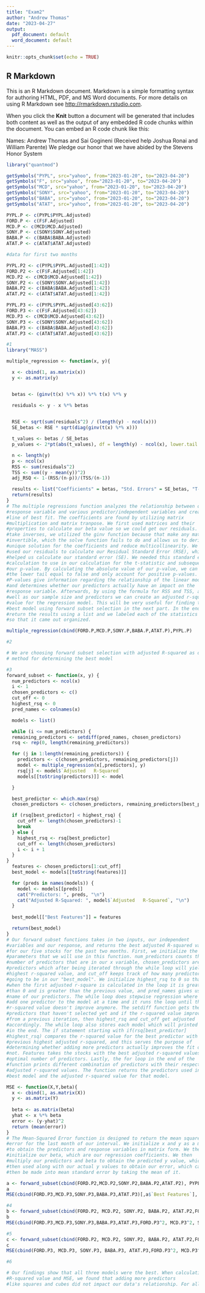 ---
title: "Exam2"
author: "Andrew Thomas"
date: "2023-04-27"
output:
  pdf_document: default
  word_document: default
---

```{r setup, include=FALSE}
knitr::opts_chunk$set(echo = TRUE)
```

## R Markdown

This is an R Markdown document. Markdown is a simple formatting syntax for authoring HTML, PDF, and MS Word documents. For more details on using R Markdown see <http://rmarkdown.rstudio.com>.

When you click the **Knit** button a document will be generated that includes both content as well as the output of any embedded R code chunks within the document. You can embed an R code chunk like this:

Names: Andrew Thomas and Sai Gogineni
(Received help Joshua Ronai and William Parente)
We pledge our honor that we have abided by the Stevens Honor System

```{r}
library("quantmod")

getSymbols("PYPL", src="yahoo", from="2023-01-20", to="2023-04-20")
getSymbols("F", src="yahoo", from="2023-01-20", to="2023-04-20")
getSymbols("MCD", src="yahoo", from="2023-01-20", to="2023-04-20")
getSymbols("SONY", src="yahoo", from="2023-01-20", to="2023-04-20")
getSymbols("BABA", src="yahoo", from="2023-01-20", to="2023-04-20")
getSymbols("ATAT", src="yahoo", from="2023-01-20", to="2023-04-20")

PYPL.P <- c(PYPL$PYPL.Adjusted)
FORD.P <- c(F$F.Adjusted)
MCD.P <- c(MCD$MCD.Adjusted)
SONY.P <- c(SONY$SONY.Adjusted)
BABA.P <- c(BABA$BABA.Adjusted)
ATAT.P <- c(ATAT$ATAT.Adjusted)

#data for first two months 

PYPL.P2 <- c(PYPL$PYPL.Adjusted[1:42])
FORD.P2 <- c(F$F.Adjusted[1:42])
MCD.P2 <- c(MCD$MCD.Adjusted[1:42])
SONY.P2 <- c(SONY$SONY.Adjusted[1:42])
BABA.P2 <- c(BABA$BABA.Adjusted[1:42])
ATAT.P2 <- c(ATAT$ATAT.Adjusted[1:42])

PYPL.P3 <- c(PYPL$PYPL.Adjusted[43:62])
FORD.P3 <- c(F$F.Adjusted[43:62])
MCD.P3 <- c(MCD$MCD.Adjusted[43:62])
SONY.P3 <- c(SONY$SONY.Adjusted[43:62])
BABA.P3 <- c(BABA$BABA.Adjusted[43:62])
ATAT.P3 <- c(ATAT$ATAT.Adjusted[43:62])
```

```{r}
#1
library("MASS")

multiple_regression <- function(x, y){

  x <- cbind(1, as.matrix(x))
  y <- as.matrix(y)


  betas <- (ginv(t(x) %*% x)) %*% t(x) %*% y

  residuals <- y - x %*% betas

 
  RSE <- sqrt(sum(residuals^2) / (length(y) - ncol(x)))
  SE_betas <- RSE * sqrt(diag(ginv(t(x) %*% x)))

  t_values <- betas / SE_betas
  p_values <- 2*pt(abs(t_values), df = length(y) - ncol(x), lower.tail = FALSE)

  n <- length(y)
  p <- ncol(x)
  RSS <- sum(residuals^2)
  TSS <- sum((y - mean(y))^2)
  adj_RSQ <- 1-(RSS/(n-p))/(TSS/(n-1))

  results <- list("Coefficients" = betas, "Std. Errors" = SE_betas, "T-Values" = t_values, "P-Values" = p_values, "Adjusted   R-Squared" = adj_RSQ)
  return(results)
}
# The multiple regressions function analyzes the relationship between our
#response variable and various predictor/independent variables and creates
#line of best fit. The coefficients are found by utilizing matrix
#multiplication and matrix tranpose. We first used matrices and their
#properties to calculate our beta value so we could get our residuals. To
#take inverses, we utilized the ginv function because that make any matrix
#invertible, which the solve function fails to do and allows us to derive
#unique solution for the coefficients and reduce multicollinearity. We then
#used our residuals to calculate our Residual Standard Error (RSE), which
#helped us calculate our standard error (SE). We needed this standard error
#calculation to use in our calculation for the t-statistic and subsequently
#our p-value. By calculating the absolute value of our p-value, we can set
#the lower tail equal to false and only account for positive p-values.
#P-values give information regarding the relationship of the linear model
#and determines whether our predictors actually have an impact on the
#response variable. Afterwards, by using the formula for RSS and TSS, as
#well as our sample size and predictors we can create an adjusted r-squared
#value for the regression model. This will be very useful for finding the
#best model using forward subset selection in the next part. In the end, we
#return the results using a list and we labeled each of the statistics used
#so that it came out organized.  

multiple_regression(cbind(FORD.P,MCD.P,SONY.P,BABA.P,ATAT.P),PYPL.P)
```

```{r}
#2

# We are choosing forward subset selection with adjusted R-squared as our
# method for determining the best model

#3
forward_subset <- function(x, y) {
  num_predictors <- ncol(x)
  i <- 1 
  chosen_predictors <- c()
  cut_off <- 0
  highest_rsq <- 0
  pred_names <- colnames(x)

  models <- list() 

  while (i <= num_predictors) {
  remaining_predictors <- setdiff(pred_names, chosen_predictors)
  rsq <- rep(0, length(remaining_predictors))

  for (j in 1:length(remaining_predictors)) {
    predictors <- c(chosen_predictors, remaining_predictors[j])
    model <- multiple_regression(x[,predictors], y)
    rsq[j] <- model$`Adjusted   R-Squared`
    models[[toString(predictors)]] <- model 

  }

  best_predictor <- which.max(rsq)
  chosen_predictors <- c(chosen_predictors, remaining_predictors[best_predictor])

  if (rsq[best_predictor] < highest_rsq) {
    cut_off <- length(chosen_predictors)-1
    break
  } else {
    highest_rsq <- rsq[best_predictor]
    cut_off <- length(chosen_predictors)
    i <- i + 1
  }
}
  features <- chosen_predictors[1:cut_off]
  best_model <- models[[toString(features)]]

  for (preds in names(models)) {
    model <- models[[preds]]
    cat("Predictors: ", preds, "\n")
    cat("Adjusted R-Squared: ", model$`Adjusted   R-Squared`, "\n")
  }
  
  best_model[["Best Features"]] = features

  return(best_model)
}
# Our forward subset functions takes in two inputs, our independent
#variables and our response, and returns the best adjusted R-squared value
#for our five stocks for the past two months. First, we initialize the
#parameters that we will use in this function. num_predictors counts the
#number of predictors that are in our x variable, chosen_predictors are the
#predictors which after being iterated through the while loop will yield the
#highest r-squared value, and cut_off keeps track of how many predictors are
#going to be in our "best_model". We initialize highest_rsq to 0 so that
#when the first adjusted r-square is calculated in the loop it is greater
#than 0 and is greater than the previous value, and pred_names gives us the
#name of our predictors. The while loop does stepwise regression where we
#add one predictor to the model at a time and it runs the loop until the
#r-squared value doesn't improve anymore. The setdiff function gets the
#predictors that haven't selected yet and if the r-squared value improves
#from a previous iteration, then highest_rsq and cut_off get adjusted
#accordingly. The while loop also stores each model which will printed out
#in the end. The if statement starting with if(rsq[best_predictor]
#highest_rsq) compares the r-squared value for the best predictor with the
#previous highest adjusted r-squared, and this serves the purpose of
#determining whether adding more predictors actually improves the fit or
#not. Features takes the stocks with the best adjusted r-squared values and
#optimal number of predictors. Lastly, the for loop in the end of the
#function prints different combination of predictors with their respective
#adjusted r-squared values. The function returns the predictors used in the
#best model and the adjusted r-squared value for that model.

MSE <- function(X,Y,beta){
  x <- cbind(1, as.matrix(X))
  y <- as.matrix(Y)
  
  beta <- as.matrix(beta)
  yhat <- x %*% beta
  error <- (y-yhat)^2
  return (mean(error))
}
# The Mean-Squared Error function is designed to return the mean squared
#error for the last month of our interval. We initialize x and y as a matrix
#to obtain the predictors and response variables in matrix form. We then
#initialize our beta, which are our regression coefficients. We then
#multiply our predictors and beta to obtain the predicted y value, which is
#then used along with our actual y values to obtain our error, which can
#then be made into mean standard error by taking the mean of it.

a <- forward_subset(cbind(FORD.P2,MCD.P2,SONY.P2,BABA.P2,ATAT.P2), PYPL.P2)
a
MSE(cbind(FORD.P3,MCD.P3,SONY.P3,BABA.P3,ATAT.P3)[,a$`Best Features`], PYPL.P3,a$Coefficients)

#4
b <- forward_subset(cbind(FORD.P2, MCD.P2, SONY.P2, BABA.P2, ATAT.P2,FORD.P2^2, MCD.P2^2, SONY.P2^2, BABA.P2^2, ATAT.P2^2),PYPL.P2)
b
MSE(cbind(FORD.P3,MCD.P3,SONY.P3,BABA.P3,ATAT.P3,FORD.P3^2, MCD.P3^2, SONY.P3^2, BABA.P3^2, ATAT.P3^2)[,b$`Best Features`], PYPL.P3,b$Coefficients)

#5
c <- forward_subset(cbind(FORD.P2, MCD.P2, SONY.P2, BABA.P2, ATAT.P2,FORD.P2^2, MCD.P2^2, SONY.P2^2, BABA.P2^2, ATAT.P2^2,FORD.P2^3, MCD.P2^3, SONY.P2^3, BABA.P2^3, ATAT.P2^3),PYPL.P2)
c
MSE(cbind(FORD.P3, MCD.P3, SONY.P3, BABA.P3, ATAT.P3,FORD.P3^2, MCD.P3^2, SONY.P3^2, BABA.P3^2, ATAT.P3^2,FORD.P3^3, MCD.P3^3, SONY.P3^3, BABA.P3^3, ATAT.P3^3)[,c$`Best Features`],PYPL.P3,c$Coefficients)

#6

# Our findings show that all three models were the best. When calculating
#R-squared value and MSE, we found that adding more predictors 
#like squares and cubes did not impact our data's relationship. For all #three models (a,b,c) we got the same four companies in all them which gave #an adjusted r-squared value of 0.8396205 and an MSE error of 16.58138. This #means that the optimal number of predictors in our model are 4 and that the #4 stocks included are good predictors of PayPal's stock price. The best #model that was calculated is indeed a good fit and the MSE error indicates #that the predicted values are relatively close to the actual values and is #good at capturing the relationship between the response and indepedent #variables. 
```


